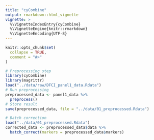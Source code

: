 ```yaml
---
title: "cyCombine"
output: rmarkdown::html_vignette
vignette: >
  %\VignetteIndexEntry{cyCombine}
  %\VignetteEngine{knitr::rmarkdown}
  %\VignetteEncoding{UTF-8}
---
```


```r
knitr::opts_chunk$set(
  collapse = TRUE,
  comment = "#>"
)
```

```r
# Preprocessing step
library(cyCombine)
library(magrittr)
load("../data/raw/DFCI_panel1_data.Rdata")
# Run preprocessing
preprocessed_data <- panel1_data %>% 
  preprocess()
# Store result
save(preprocessed_data, file = "../data/01_preprocessed.Rdata")


```

```r
# Batch correction
load("../data/01_preprocessed.Rdata")
corrected_data <- preprocessed_data$data %>% 
  batch_correct(markers = preprocessed_data$markers)

```

